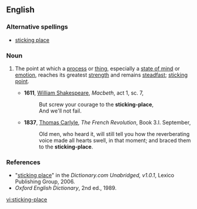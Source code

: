 ==English==

===Alternative spellings===
*[[sticking place]]

===Noun===
{{en-noun}}

# {{context|idiom|dated}} The point at which a [[process]] or [[thing]], especially a [[state of mind]] or [[emotion]], reaches its greatest [[strength]] and remains [[steadfast]]; [[sticking point]].
#*'''1611''', [[w:William_Shakespeare|William Shakespeare]], ''Macbeth'', act 1, sc. 7,
#*:But screw your courage to the '''sticking-place''',
#*:And we'll not fail.
#*'''1837''', [[w:Thomas_Carlyle|Thomas Carlyle]], ''The French Revolution'', Book 3.I. September,
#*:Old men, who heard it, will still tell you how the reverberating voice made all hearts swell, in that moment; and braced them to the '''sticking-place'''.

===References===
*"[http://dictionary.reference.com/search?r=2&q=sticking%20place sticking place]" in the ''Dictionary.com Unabridged, v1.0.1'', Lexico Publishing Group, 2006.
*''Oxford English Dictionary'', 2nd ed., 1989.

[[vi:sticking-place]]